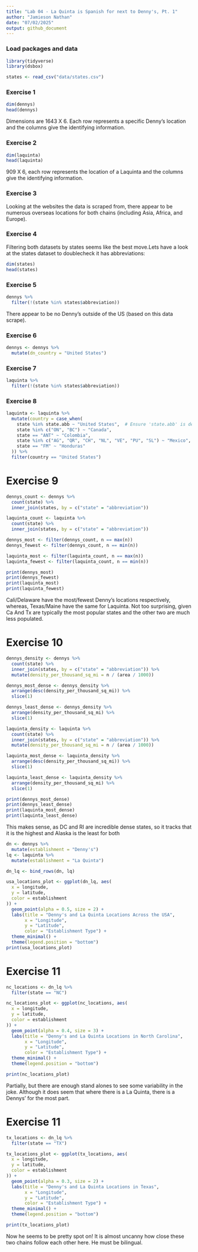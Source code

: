 ```yaml
---
title: "Lab 04 - La Quinta is Spanish for next to Denny's, Pt. 1"
author: "Jamieson Nathan"
date: "07/02/2025"
output: github_document
---
```


### Load packages and data

```r
library(tidyverse) 
library(dsbox) 
```

```r
states <- read_csv("data/states.csv")
```

### Exercise 1

```r

dim(dennys) 
head(dennys) 

```
Dimensions are 1643 X 6. Each row represents a specific Denny's location and the columns give the identifying information. 

### Exercise 2

```r

dim(laquinta) 
head(laquinta) 

```

909 X 6, each row represents the location of a Laquinta and the columns give the identifying information. 

### Exercise 3

Looking at the websites the data is scraped from, there appear to be numerous overseas locations for both chains (including Asia, Africa, and Europe). 

### Exercise 4

Filtering both datasets by states seems like the best move.Lets have a look at the states dataset to doublecheck it has abbreviations:

```r

dim(states) 
head(states) 

```

### Exercise 5

```r

dennys %>%
  filter(!(state %in% states$abbreviation))

```

There appear to be no Denny's outside of the US (based on this data scrape).


### Exercise 6

```r

dennys <- dennys %>%
  mutate(dn_country = "United States")

```
 
### Exercise 7

```r

laquinta %>%
  filter(!(state %in% states$abbreviation))

```

### Exercise 8

```r

laquinta <- laquinta %>%
  mutate(country = case_when(
    state %in% state.abb ~ "United States",  # Ensure 'state.abb' is defined or replace it with appropriate state codes.
    state %in% c("ON", "BC") ~ "Canada",
    state == "ANT" ~ "Colombia",
    state %in% c("AG", "QR", "CH", "NL", "VE", "PU", "SL") ~ "Mexico", 
    state == "FM" ~ "Honduras"
  )) %>%
  filter(country == "United States")

```

# Exercise 9

```r

dennys_count <- dennys %>%
  count(state) %>%
  inner_join(states, by = c("state" = "abbreviation"))

laquinta_count <- laquinta %>%
  count(state) %>%
  inner_join(states, by = c("state" = "abbreviation"))

```

```r

dennys_most <- filter(dennys_count, n == max(n))
dennys_fewest <- filter(dennys_count, n == min(n))

laquinta_most <- filter(laquinta_count, n == max(n))
laquinta_fewest <- filter(laquinta_count, n == min(n))

print(dennys_most)
print(dennys_fewest)
print(laquinta_most)
print(laquinta_fewest)

```

Cali/Delaware have the most/fewest Denny's locations respectively, whereas, Texas/Maine have the same for Laquinta. Not too surprising, given Ca And Tx are typically the most popular states and the other two are much less populated. 

# Exercise 10

```r

dennys_density <- dennys %>%
  count(state) %>%
  inner_join(states, by = c("state" = "abbreviation")) %>%
  mutate(density_per_thousand_sq_mi = n / (area / 1000))  

dennys_most_dense <- dennys_density %>%
  arrange(desc(density_per_thousand_sq_mi)) %>%
  slice(1)

dennys_least_dense <- dennys_density %>%
  arrange(density_per_thousand_sq_mi) %>%
  slice(1)

laquinta_density <- laquinta %>%
  count(state) %>%
  inner_join(states, by = c("state" = "abbreviation")) %>%
  mutate(density_per_thousand_sq_mi = n / (area / 1000))  

laquinta_most_dense <- laquinta_density %>%
  arrange(desc(density_per_thousand_sq_mi)) %>%
  slice(1)

laquinta_least_dense <- laquinta_density %>%
  arrange(density_per_thousand_sq_mi) %>%
  slice(1)

print(dennys_most_dense)
print(dennys_least_dense)
print(laquinta_most_dense)
print(laquinta_least_dense)

```
This makes sense, as DC and RI are incredible dense states, so it tracks that it is the highest and Alaska is the least for both

```r

dn <- dennys %>%
  mutate(establishment = "Denny's")
lq <- laquinta %>%
  mutate(establishment = "La Quinta")

dn_lq <- bind_rows(dn, lq)


```

```r

usa_locations_plot <- ggplot(dn_lq, aes(
  x = longitude,
  y = latitude,
  color = establishment
)) +
  geom_point(alpha = 0.5, size = 2) +  
  labs(title = "Denny's and La Quinta Locations Across the USA",
       x = "Longitude",
       y = "Latitude",
       color = "Establishment Type") +
  theme_minimal() +
  theme(legend.position = "bottom")  
print(usa_locations_plot)

```
# Exercise 11

```r

nc_locations <- dn_lq %>%
  filter(state == "NC")

nc_locations_plot <- ggplot(nc_locations, aes(
  x = longitude,
  y = latitude,
  color = establishment
)) +
  geom_point(alpha = 0.4, size = 3) +  
  labs(title = "Denny's and La Quinta Locations in North Carolina",
       x = "Longitude",
       y = "Latitude",
       color = "Establishment Type") +
  theme_minimal() +
  theme(legend.position = "bottom")  

print(nc_locations_plot)

```

Partially, but there are enough stand alones to see some variability in the joke. Although it does seem that where there is a La Quinta, there is a Dennys' for the most part. 


# Exercise 11

```r

tx_locations <- dn_lq %>%
  filter(state == "TX")

tx_locations_plot <- ggplot(tx_locations, aes(
  x = longitude,
  y = latitude,
  color = establishment
)) +
  geom_point(alpha = 0.3, size = 2) +  
  labs(title = "Denny's and La Quinta Locations in Texas",
       x = "Longitude",
       y = "Latitude",
       color = "Establishment Type") +
  theme_minimal() +
  theme(legend.position = "bottom")  

print(tx_locations_plot)

```

Now he seems to be pretty spot on! It is almost uncanny how close these two chains follow each other here. He must be bilingual. 